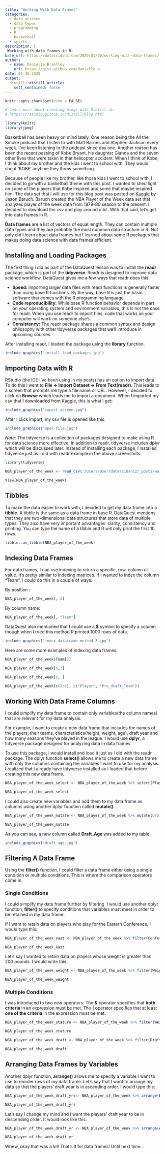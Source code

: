 ```yaml
---
title: "Working With Data Frames"
categories:
  - data science 
  - data types
  - programming
  - R
  - basketball
  - sports
description: |
 Working with data frames in R.
base_url: https://datascidani.com/2020/01/30/working-with-data-frames/
author:
  - name: Danielle Brantley
    url: https://gist.github.com/danielle-b
date: 01-30-2020
output:
  distill::distill_article:
    self_contained: false
---
```

<style>
    pre code {
      white-space: pre-wrap;
    }
</style>

```r
knitr::opts_chunk$set(echo = FALSE)

# Learn more about creating blogs with Distill at:
# https://rstudio.github.io/distill/blog.html

```

```r
library(knitr)
library(jpeg)
```

Basketball has been heavy on mind lately. One reason being the All the Smoke podcast that I listen to with Matt Barnes and Stephen Jackson every week. I’ve been listening to the podcast since day one. Another reason has been the recent passing of Kobe Bryant, his daughter Gianna and the seven other lives that were taken in that helicopter accident. When I think of Kobe, I think about my brother and the kids I went to school with. They would shout ‘KOBE’ anytime they threw something. 

Because of people like my brother, like those kids I went to school with, I decided to go with a basketball theme with this post. I wanted to shed light on some of the players that Kobe inspired and some that maybe inspired him. The data set that I will use for this blog post was posted on [Kaggle](https://www.kaggle.com/jacobbaruch/nba-player-of-the-week/data) by Jason Baruch. Baruch created the NBA Player of the Week data set that analyzes player of the week data from 1979-80 season to the present. I decided to download the csv and play around a bit. With that said, let’s get into data frames in R.

**Data frames** are a list of vectors of equal length. They can contain multiple data types and they are probably the most common data structure in R. Not only did I learn about data frames but I learned about some R packages that makes doing data science with data frames efficient.

## Installing and Loading Packages

The first thing I did as part of the DataQuest lesson was to install the **readr** package, which is part of the **tidyverse**. Readr is designed to improve data science workflow. DataQuest gives me a few ways that readr does this:

- **Speed:** Importing larger data files with readr functions is generally faster than using base R functions. By the way, base R is just the basic software that comes with the R programming language.
- **Code reproducibility:** While base R function behavior depends in part on your operating system and environment variables, this is not the case for readr. When you use readr to import files, code that works on your computer will work on someone else’s.
- **Consistency:** The readr package shares a common syntax and design philosophy with other tidyverse packages that we’ll introduce in upcoming courses.

After installing readr, I loaded the package using the **library** function. 

```r
include_graphics("install_load_packages.jpg")
```

## Importing Data with R

RStudio (the IDE I’ve been using in my posts) has an option to import data. To do this I went to **File -> Import Dataset -> From Text(readr)**. This leads to a screen that prompts me type a file name or URL. However, I decided to click on **Browse** which leads me to import a document. When I imported my csv that I downloaded from Kaggle, this is what I get:

```r
include_graphics("import-screen.jpg")
```

After I click import, my csv file is opened like this.

```r
include_graphics("open-file.jpg")
```

*Note:* The tidyverse is a collection of packages designed to make using R for data science more effective. In addition to readr, tidyverse includes dplyr which will be discussed later. Instead of installing each package, I installed tidyverse just as I did with readr example in the above screenshots.

```r
library(tidyverse)

NBA_player_of_the_week <- read_csv('/Users/User/datascidani2/_posts/working_with_dataframes 01-30-20/NBA_player_of_the_week.csv')

```

```r
View(NBA_player_of_the_week)
```

## Tibbles

To make the data easier to work with, I decided to get my data frame into a **tibble**. A tibble is the same as a data frame in base R. DataQuest mentions that they are two-dimensional data structures that store data of multiple types. They also have very important advantages: clarity, consistency and printing. You can type the name of a tibble and R will only print the first 10 rows.

```r
tibble::as_tibble(NBA_player_of_the_week)
```

## Indexing Data Frames

For data frames, I can use indexing to return a specific, row, column or value. It’s pretty similar to indexing matrices. If I wanted to index the column “Team”, I could do this in a couple of ways:

By position :

```r
NBA_player_of_the_week[, 2]
```

By column name:

```r
NBA_player_of_the_week[, "Team"]
```

DataQuest also mentioned that I could use a **$** symbol to specify a column though when I tried this method R printed 1000 rows of data.

```r
include_graphics("index-dataframe-method-3.jpg")
```

Here are some more examples of indexing data frames:

```r
NBA_player_of_the_week$Team[2]
```

```r
NBA_player_of_the_week[6,2]
```

```r
NBA_player_of_the_week[6, ]
```

```r
NBA_player_of_the_week[c(2:8), c("Player", "Pre_draft_Team")]
```

## Working With Data Frame Columns
I could simplify my data frame to contain only variables(the column names) that are relevant for my data analysis.

For example, I want to create a new data frame that includes the names of the players, their teams, characteristics(height, weight, age), draft year and how many seasons they’ve played in the league. I would use **dplyr**, a tidyverse package designed for analyzing data in data frames.

To use this package, I would install and load it just as I did with the readr package. The dplyr function **select()** allows me to create a new data frame with only the columns containing the variables I want to use for my analysis. I realized that I already have tidyverse installed so I loaded that before creating this new data frame.

```r
NBA_player_of_the_week_select <- NBA_player_of_the_week %>% select(Player, Team, Position, Height, Weight, Age, Draft_Year, Seasons_in_league)

NBA_player_of_the_week_select
```

I could also create new variables and add them to my data frame as columns using another dplyr function called **mutate()**.

```r
NBA_player_of_the_week_mutate <- NBA_player_of_the_week %>% mutate(Draft_Age = Age-(2020-Draft_Year))

NBA_player_of_the_week_mutate
```

As you can see, a new column called **Draft_Age** was added to my
table.

```r
include_graphics("draft-age.jpg")
```

## Filtering A Data Frame

Using the **filter()** function, I could filter a data frame either using a single condition or multiple conditions. This is where the comparison operators come in.

### Single Conditions

I could simplify my data frame further by filtering. I would use another dplyr function, **filter()** to specify conditions that variables must meet in order to be retained in my data frame.

If I want to retain data on players who play for the Eastern Conference, I would type this:

```r
NBA_player_of_the_week_east <- NBA_player_of_the_week %>% filter(Conference == "East")

NBA_player_of_the_week_east
```

Let’s say I wanted to retain data on players whose weight is greater than 200 pounds. I would write this:

```r
NBA_player_of_the_week_weight <- NBA_player_of_the_week %>% filter(Weight > 200)

NBA_player_of_the_week_weight
```

### Multiple Conditions

I was introduced to two new operators: The **&** operator specifies that **both criteria** in an expression must be met. The **|** operator specifies that at least **one of the criteria** in the expression must be met.

```r
NBA_player_of_the_week_stature <- NBA_player_of_the_week %>% filter(Weight > 200 & Height > "6'5")

NBA_player_of_the_week_stature
```

```r
NBA_player_of_the_week_draft <- NBA_player_of_the_week %>% filter(Draft_Year > 2014 | Seasons_in_league <= 5)

NBA_player_of_the_week_draft
```

## Arranging Data Frames by Variables

Another dplyr function, **arrange()** allows me to specify a variable I want to use to reorder rows of my data frame. Let’s say that I want to arrange my data so that the players’ draft year is in ascending order. I would type this:

```r
NBA_player_of_the_week_draft_yrs<- NBA_player_of_the_week %>% arrange(Draft_Year)

NBA_player_of_the_week_draft_yrs
```

Let’s say I change my mind and I want the players’ draft year to be in descending order. It would look like this:

```r
NBA_player_of_the_week_draft_yr <- NBA_player_of_the_week %>% arrange(desc(Draft_Year))

NBA_player_of_the_week_draft_yr
```

Whew, okay that was a lot! That’s it for data frames! Until next time...